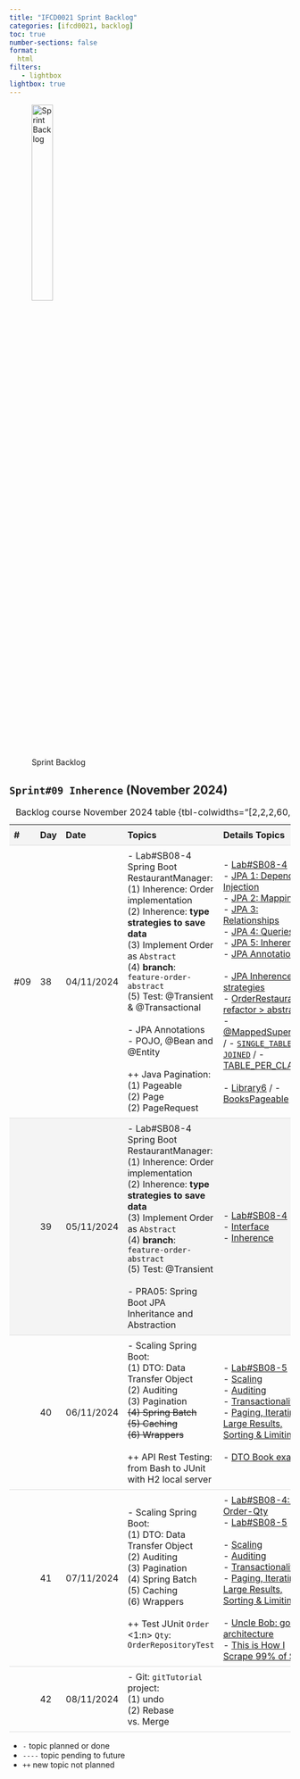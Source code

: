 ```yaml
---
title: "IFCD0021 Sprint Backlog"
categories: [ifcd0021, backlog]
toc: true
number-sections: false
format:
  html
filters:
   - lightbox
lightbox: true
---
```


<style>

.heatMap th { background:  #f4f4f4;}
tr:nth-child(2) {background-color: #f4f4f4;}

th, td {
  padding: 8px;
  text-align: left;
  border-bottom: 1px solid #ddd;
}

tr:hover {background-color:  #f4f4f4;}

</style>

![Sprint Backlog](/images/home/backlog.jpg){width="30%"}

<div class="heatMap">

::: {.column-page-right}


##  ``Sprint#09 Inherence`` (November 2024)

| # | Day | Date | Topics |  Details Topics |
| -- | -- | -- | -- | -- |
|  #09 | 38 | 04/11/2024 |  - Lab#SB08-4 Spring Boot RestaurantManager: </br> (1) Inherence: Order implementation </br> (2) Inherence: **type strategies to save data** </br> (3) Implement Order as `Abstract`</br> (4) **branch**: `feature-order-abstract` </br> (5)  Test: @Transient & @Transactional </br></br>  - JPA Annotations </br>   - POJO, @Bean and @Entity </br></br>  ++ Java Pagination: </br>  (1) Pageable </br> (2) Page </br> (2) PageRequest |  - [Lab#SB08-4](/springboot/sblab8-4.qmd){.external target='_blank'} </br>  - [JPA 1: Dependency Injection](/springboot/boot-concepts-injection.qmd){.external target='_blank'}</br>   - [JPA 2: Mappings](/springboot/boot-concepts-jpa-2.qmd){.external target='_blank'}</br>   - [JPA 3: Relationships](/springboot/boot-concepts-jpa-3.qmd){.external target='_blank'}</br>  - [JPA 4: Queries](/springboot/boot-concepts-jpa-4.qmd){.external target='_blank'}</br>  - [JPA 5: Inherence](/springboot/boot-concepts-jpa-5.qmd){.external target='_blank'}</br>  - [JPA Annotations](/springboot/boot-concepts-annotations.qmd){.external target='_blank'}</br> </BR>  - [JPA Inherence strategies](https://github.com/AlbertProfe/cifojava2022-6/wiki){.external target='_blank'}  </br>  - [OrderRestaurant refactor > abstract](https://github.com/AlbertProfe/restaurantManager/tree/b1bdddcf75c6772d4fd89d71d8370d778511abfe){.external target='_blank'}  </br> - [@MappedSuperClass](https://camo.githubusercontent.com/edaad3359cdc9de33a4d972aa6e87de37f6865534866254e8d2b5d506c067866/68747470733a2f2f64726976652e676f6f676c652e636f6d2f75633f69643d3174335a315878316e48327632466b534d61475f4a386349696a3452565f336764){.external target='_blank'} / - [`SINGLE_TABLE`](https://camo.githubusercontent.com/ec2cde1fb13acb2151fd8c33054ed895c27ea87e425159755412dcdcf99c7ab1/68747470733a2f2f64726976652e676f6f676c652e636f6d2f75633f69643d31386e66694b6e5161696d342d6c54443231694277793331334461787476373348){.external target='_blank'} / - [`JOINED`](https://camo.githubusercontent.com/746e24e3c4e42e9821c4846df58c2023d6b0267d337b554fba72ade3a811120b/68747470733a2f2f64726976652e676f6f676c652e636f6d2f75633f69643d3142707861573766565f6b6834507946576e336934396e473453716e4b59704145){.external target='_blank'} / - [TABLE_PER_CLASS](https://camo.githubusercontent.com/1f2ef03652d55fdfa773967fa6e1b46442ccc49c9fa33f633de2ea79951612d9/68747470733a2f2f64726976652e676f6f676c652e636f6d2f75633f69643d31697843653273526d4973535f39773762506b6d636479425a6d684b6133477458){.external target='_blank'} </br> </br>  - [Library6](https://github.com/AlbertProfe/cifojava2022-3/tree/master/library6){.external target='_blank'}  / - [BooksPageable](https://github.com/AlbertProfe/BooksPageable){.external target='_blank'}  |
|   | 39 | 05/11/2024 | - Lab#SB08-4 Spring Boot RestaurantManager: </br> (1) Inherence: Order implementation </br> (2) Inherence: **type strategies to save data** </br> (3) Implement Order as `Abstract`</br> (4) **branch**: `feature-order-abstract` </br> (5)  Test: @Transient   </br> </br>  - PRA05: Spring Boot JPA Inheritance and Abstraction </br>| - [Lab#SB08-4](/springboot/sblab8-4.qmd){.external target='_blank'} </br>  - [Interface](/javase/se-concepts-interface.qmd){.external target='_blank'} </br>  - [Inherence](/javase/se-principles-inheritance.qmd){.external target='_blank'}|
|   | 40 | 06/11/2024 | - Scaling Spring Boot: </br> (1) DTO: Data Transfer Object </br>  (2) Auditing  </br>  (3) Pagination </br> <S>(4) Spring Batch </br> (5) Caching </br> (6)  Wrappers </S> </BR> </BR> ++ API Rest Testing: from Bash to JUnit with H2 local server | - [Lab#SB08-5](/springboot/sblab8-5.qmd){.external target='_blank'} </br> - [Scaling](/springboot/boot-concepts-scaling.qmd){.external target='_blank'}  </br> - [Auditing](https://docs.spring.io/spring-data/jpa/reference/auditing.html){.external target='_blank'}  </br> - [Transactionality](https://docs.spring.io/spring-data/jpa/reference/jpa/transactions.html){.external target='_blank'}  </br> - [Paging, Iterating Large Results, Sorting & Limiting](https://docs.spring.io/spring-data/jpa/reference/repositories/query-methods-details.html#repositories.special-parameters){.external target='_blank'} </br></br>  - [DTO Book example](https://docs.google.com/document/d/e/2PACX-1vR3feTl82-sdtkuMAGzAVt2jJ6UHDhUKaKuOeSUah6FC0OkTXrZ8KoBcQDGSA6Kcn255qYk0OQl0pFH/pub){.external target='_blank'} |
|   | 41 | 07/11/2024 |  - Scaling Spring Boot: </br> (1) DTO: Data Transfer Object </br>  (2) Auditing  </br>  (3) Pagination </br> (4) Spring Batch </br> (5) Caching </br> (6)  Wrappers  </br></br>  ++ Test JUnit `Order` <1:n> `Qty`: `OrderRepositoryTest`   | - [Lab#SB08-4: Test Order-Qty](/springboot/sblab8-4.qmd#test-junit){.external target='_blank'} </br>   - [Lab#SB08-5](/springboot/sblab8-5.qmd){.external target='_blank'} </br> </br>  - [Scaling](/springboot/boot-concepts-scaling.qmd){.external target='_blank'}  </br>  - [Auditing](https://docs.spring.io/spring-data/jpa/reference/auditing.html){.external target='_blank'}  </br> - [Transactionality](https://docs.spring.io/spring-data/jpa/reference/jpa/transactions.html){.external target='_blank'}  </br> - [Paging, Iterating Large Results, Sorting & Limiting](https://docs.spring.io/spring-data/jpa/reference/repositories/query-methods-details.html#repositories.special-parameters){.external target='_blank'} </br></br> - [Uncle Bob: good architecture](https://www.youtube.com/watch?v=7eoo5LwJYqI){.external target='_blank'} </br>  - [This is How I Scrape 99% of Sites](https://www.youtube.com/watch?v=ji8F8ppY8bs){.external target='_blank'} |
|   | 42 | 08/11/2024 |  - Git: `gitTutorial` project: </br> (1)  undo </br>  (2) Rebase vs. Merge  </S> </br>  |  |
: Backlog course November 2024 table {tbl-colwidths="[2,2,2,60,34]"}
:::

</div>

::: {.callout-note}
- `-` topic planned or done
- `----` topic pending to future
- `++` new topic not planned
:::

